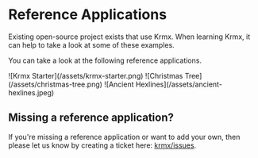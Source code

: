 # Reference Applications
Existing open-source project exists that use Krmx. When learning Krmx, it can help to take a look at some of these examples.

You can take a look at the following reference applications.


<Cards num={1}>
  <Card image arrow title="Krmx Starter" href="https://github.com/simonkarman/krmx-starter">
    ![Krmx Starter](/assets/krmx-starter.png)
  </Card>
  <Card image arrow title="Christmas Tree" href="https://github.com/simonkarman/christmas-tree">
    ![Christmas Tree](/assets/christmas-tree.png)
  </Card>
  <Card image arrow title="Ancient - Hexlines" href="https://github.com/simonkarman/ancient">
    ![Ancient Hexlines](/assets/ancient-hexlines.jpeg)
  </Card>
</Cards>

## Missing a reference application?
If you're missing a reference application or want to add your own, then please let us know by creating a ticket here: [krmx/issues](https://github.com/simonkarman/krmx/issues).
